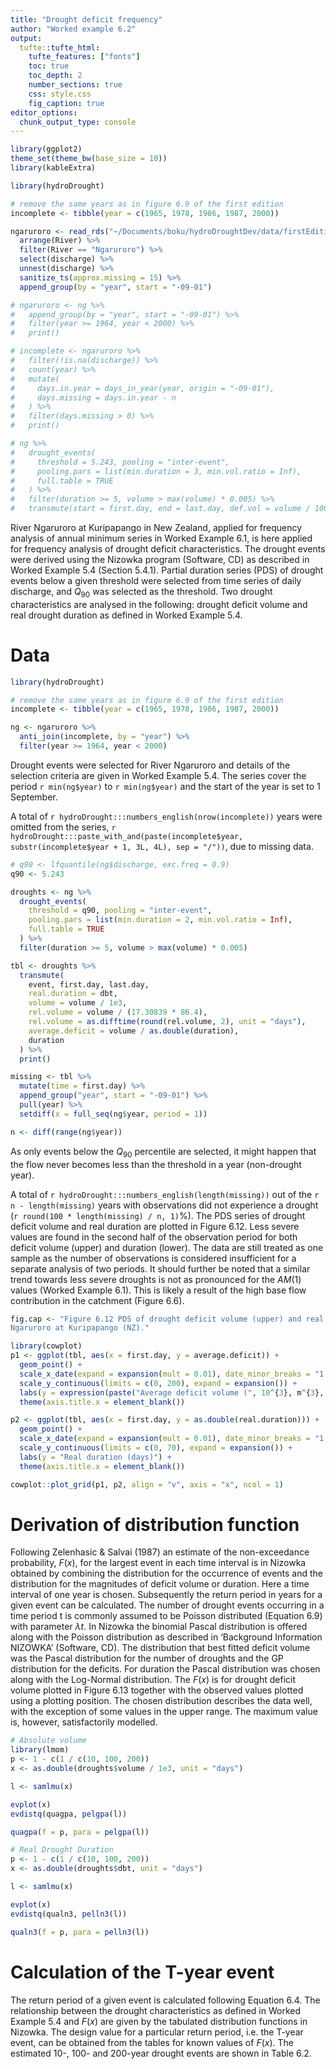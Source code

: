 ```yaml
---
title: "Drought deficit frequency"
author: "Worked example 6.2"
output: 
  tufte::tufte_html:
    tufte_features: ["fonts"]
    toc: true
    toc_depth: 2
    number_sections: true
    css: style.css
    fig_caption: true
editor_options: 
  chunk_output_type: console
---
```


```r
library(ggplot2)
theme_set(theme_bw(base_size = 10))
library(kableExtra)
```


```r
library(hydroDrought)

# remove the same years as in figure 6.9 of the first edition
incomplete <- tibble(year = c(1965, 1978, 1986, 1987, 2000))

ngaruroro <- read_rds("~/Documents/boku/hydroDroughtDev/data/firstEdition/global.rds") %>%
  arrange(River) %>%
  filter(River == "Ngaruroro") %>%
  select(discharge) %>%
  unnest(discharge) %>%
  sanitize_ts(approx.missing = 15) %>%
  append_group(by = "year", start = "-09-01")

# ngaruroro <- ng %>%
#   append_group(by = "year", start = "-09-01") %>%
#   filter(year >= 1964, year < 2000) %>%
#   print()

# incomplete <- ngaruroro %>%
#   filter(!is.na(discharge)) %>%
#   count(year) %>%
#   mutate(
#     days.in.year = days_in_year(year, origin = "-09-01"),
#     days.missing = days.in.year - n
#   ) %>%
#   filter(days.missing > 0) %>%
#   print()

# ng %>%
#   drought_events(
#     threshold = 5.243, pooling = "inter-event",
#     pooling.pars = list(min.duration = 3, min.vol.ratio = Inf),
#     full.table = TRUE
#   ) %>%
#   filter(duration >= 5, volume > max(volume) * 0.005) %>%
#   transmute(start = first.day, end = last.day, def.vol = volume / 1000, av.def = def.vol / as.double(duration), real.duration = dbt, min.flow = qmin, date.min.flow = tqmin)

```

River Ngaruroro at Kuripapango in New Zealand, applied for frequency
analysis of annual minimum series in Worked Example 6.1, is here applied
for frequency analysis of drought deficit characteristics. The drought events
were derived using the Nizowka program (Software, CD) as described in
Worked Example 5.4 (Section 5.4.1). Partial duration series (PDS) of drought
events below a given threshold were selected from time series of daily
discharge, and $Q_{90}$ was selected as the threshold. Two drought characteristics
are analysed in the following: drought deficit volume and real drought
duration as defined in Worked Example 5.4.

# Data
```r
library(hydroDrought)

# remove the same years as in figure 6.9 of the first edition
incomplete <- tibble(year = c(1965, 1978, 1986, 1987, 2000))

ng <- ngaruroro %>%
  anti_join(incomplete, by = "year") %>%
  filter(year >= 1964, year < 2000) 
```

Drought events were selected for River Ngaruroro and details of the
selection criteria are given in Worked Example 5.4. The series cover the
period `r min(ng$year)` to `r min(ng$year)` and the start of the year is set to 1 September. 


A total of `r hydroDrought:::numbers_english(nrow(incomplete))` years were omitted from the series, 
`r hydroDrought:::paste_with_and(paste(incomplete$year, substr(incomplete$year + 1, 3L, 4L), sep = "/"))`, 
due to missing data.

```r
# q90 <- lfquantile(ng$discharge, exc.freq = 0.9) 
q90 <- 5.243

droughts <- ng %>%
  drought_events(
    threshold = q90, pooling = "inter-event", 
    pooling.pars = list(min.duration = 2, min.vol.ratio = Inf), 
    full.table = TRUE
  ) %>%
  filter(duration >= 5, volume > max(volume) * 0.005)  

tbl <- droughts %>%
  transmute(
    event, first.day, last.day, 
    real.duration = dbt, 
    volume = volume / 1e3,
    rel.volume = volume / (17.30839 * 86.4),
    rel.volume = as.difftime(round(rel.volume, 2), unit = "days"), 
    average.deficit = volume / as.double(duration),
    duration
  ) %>%
  print()
```


```r
missing <- tbl %>%
  mutate(time = first.day) %>%
  append_group("year", start = "-09-01") %>%
  pull(year) %>%
  setdiff(x = full_seq(ng$year, period = 1))

n <- diff(range(ng$year))
```

As only events below the $Q_{90}$
percentile are selected, it might happen that the flow never becomes less
than the threshold in a year (non-drought year). 

A total of `r hydroDrought:::numbers_english(length(missing))` out of the 
`r n - length(missing)` years with observations did not experience a drought 
(`r round(100 * length(missing) / n, 1)`%). The PDS
series of drought deficit volume and real duration are plotted in
Figure 6.12. Less severe values are found in the second half of the
observation period for both deficit volume (upper) and duration (lower).
The data are still treated as one sample as the number of observations is
considered insufficient for a separate analysis of two periods. It should
further be noted that a similar trend towards less severe droughts is not as
pronounced for the $AM(1)$ values (Worked Example 6.1). This is likely a
result of the high base flow contribution in the catchment (Figure 6.6).


```r
fig.cap <- "Figure 6.12 PDS of drought deficit volume (upper) and real duration (lower) for River
Ngaruroro at Kuripapango (NZ)."
```
```r
library(cowplot)
p1 <- ggplot(tbl, aes(x = first.day, y = average.deficit)) +
  geom_point() + 
  scale_x_date(expand = expansion(mult = 0.01), date_minor_breaks = "1 year") +
  scale_y_continuous(limits = c(0, 200), expand = expansion()) + 
  labs(y = expression(paste("Average deficit volume (", 10^{3}, m^{3}, ")"))) +
  theme(axis.title.x = element_blank())

p2 <- ggplot(tbl, aes(x = first.day, y = as.double(real.duration))) +
  geom_point() + 
  scale_x_date(expand = expansion(mult = 0.01), date_minor_breaks = "1 year") +
  scale_y_continuous(limits = c(0, 70), expand = expansion()) +
  labs(y = "Real duration (days)") + 
  theme(axis.title.x = element_blank())

cowplot::plot_grid(p1, p2, align = "v", axis = "x", ncol = 1)
```

# Derivation of distribution function
Following Zelenhasic & Salvai (1987) an estimate of the non-exceedance
probability, $F(x)$, for the largest event in each time interval is in Nizowka
obtained by combining the distribution for the occurrence of events and
the distribution for the magnitudes of deficit volume or duration. Here a
time interval of one year is chosen. Subsequently the return period in
years for a given event can be calculated. The number of drought events
occurring in a time period t is commonly assumed to be Poisson
distributed (Equation 6.9) with parameter $\lambda t$. In Nizowka the binomial
Pascal distribution is offered along with the Poisson distribution as
described in ‘Background Information NIZOWKA’ (Software, CD). The
distribution that best fitted deficit volume was the Pascal distribution for
the number of droughts and the GP distribution for the deficits. For
duration the Pascal distribution was chosen along with the Log-Normal
distribution. The $F(x)$ is for drought deficit volume plotted in Figure 6.13
together with the observed values plotted using a plotting position. The
chosen distribution describes the data well, with the exception of some
values in the upper range. The maximum value is, however, satisfactorily
modelled.



```r
# Absolute volume
library(lmom)
p <- 1 - c(1 / c(10, 100, 200))
x <- as.double(droughts$volume / 1e3, unit = "days")

l <- samlmu(x)

evplot(x)
evdistq(quagpa, pelgpa(l))

quagpa(f = p, para = pelgpa(l))

```



```r
# Real Drought Duration
p <- 1 - c(1 / c(10, 100, 200))
x <- as.double(droughts$dbt, unit = "days")

l <- samlmu(x)

evplot(x)
evdistq(qualn3, pelln3(l))

qualn3(f = p, para = pelln3(l))
```


# Calculation of the T-year event
The return period of a given event is calculated following Equation 6.4.
The relationship between the drought characteristics as defined in Worked
Example 5.4 and $F(x)$ are given by the tabulated distribution functions in
Nizowka. The design value for a particular return period, i.e. the T-year
event, can be obtained from the tables for known values of $F(x)$. The
estimated 10-, 100- and 200-year drought events are shown in Table 6.2.
